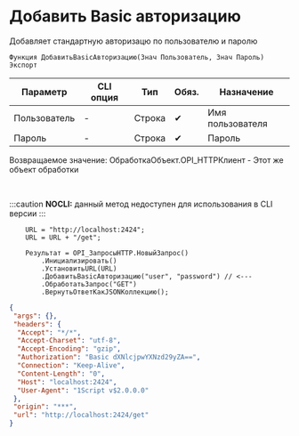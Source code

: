 ﻿---
sidebar_position: 1
description: Добавить Basic авторизацию  и другие функции для работы с HTTP-клиент в Открытом пакете интеграций - бесплатной open-source библиотеке интеграций для 1С:Предприятие 8, OneScript и CLI
keywords: [1C, 1С, 1С:Предприятие, 1С:Предприятие 8.3, API, Интеграция, Сервисы, Обмен, OneScript, CLI, HTTP-клиент]
---


# Добавить Basic авторизацию 
 Добавляет стандартную авторизацю по пользователю и паролю



`Функция ДобавитьBasicАвторизацию(Знач Пользователь, Знач Пароль) Экспорт`

  | Параметр | CLI опция | Тип | Обяз. | Назначение |
  |-|-|-|-|-|
  | Пользователь | - | Строка | &#x2714; | Имя пользователя |
  | Пароль | - | Строка | &#x2714; | Пароль |

  
  Возвращаемое значение:   ОбработкаОбъект.OPI_HTTPКлиент -  Этот же объект обработки

<br/>


:::caution
**NOCLI:** данный метод недоступен для использования в CLI версии
:::
<br/>


```bsl title="Пример использования для 1С:Предприятие/OneScript"
    URL = "http://localhost:2424";
    URL = URL + "/get";

    Результат = OPI_ЗапросыHTTP.НовыйЗапрос()
        .Инициализировать()
        .УстановитьURL(URL)
        .ДобавитьBasicАвторизацию("user", "password") // <---
        .ОбработатьЗапрос("GET")
        .ВернутьОтветКакJSONКоллекцию();
```
    



```json title="Результат"
{
 "args": {},
 "headers": {
  "Accept": "*/*",
  "Accept-Charset": "utf-8",
  "Accept-Encoding": "gzip",
  "Authorization": "Basic dXNlcjpwYXNzd29yZA==",
  "Connection": "Keep-Alive",
  "Content-Length": "0",
  "Host": "localhost:2424",
  "User-Agent": "1Script v$2.0.0.0"
 },
 "origin": "***",
 "url": "http://localhost:2424/get"
}
```
